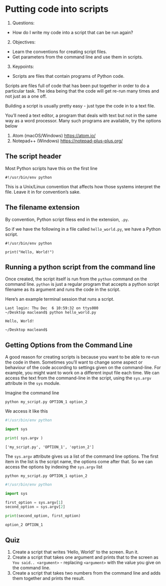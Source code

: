 # Putting code into scripts

1. Questions:
  * How do I write my code into a script that can be run again?
2. Objectives:
  * Learn the conventions for creating script files.
  * Get parameters from the command line and use them in scripts.
3. Keypoints:
  * Scripts are files that contain programs of Python code.


Scripts are files full of code that has been put together in order to do a particular task. The idea being that the code will get re-run many times and not just as a one off. 

Building a script is usually pretty easy - just type the code in to a text file. 

You'll need a text editor, a program that deals with text but not in the same way as a word processor. Many such programs are available, try the options below

  1. Atom (macOS/Windows) [https://atom.io/]()
  2. Notepad++ (Windows) [https://notepad-plus-plus.org/]()

## The script header

Most Python scripts have this on the first line

```
#!/usr/bin/env python
```

This is a Unix/Linux convention that affects how those systems interpret the file. Leave it in for convention's sake.

## The filename extension

By convention, Python script filess end in the extension, `.py`.


So if we have the following in a file called `hello_world.py`, we have a Python script.

```
#!/usr/bin/env python

print("Hello, World!")

```

## Running a python script from the command line

Once created, the script itself is run from the `python` command on the command line. `python` is just a regular program that accepts a python script filename as its argument and runs the code in the script.

Here's an example terminal session that runs a script.

```
Last login: Thu Dec  6 10:59:32 on ttys000
~/Desktop macleand$ python hello_world.py

Hello, World!

~/Desktop macleand$
```

## Getting Options from the Command Line

A good reason for creating scripts is because you want to be able to re-run the code in them. Sometimes you'll want to change some aspect or behaviour of the code according to settings given on the command-line. For example, you might want to work on a different input file each time. We can access the text from the command-line in the script, using the `sys.argv` attribute in the `sys` module.

Imagine the command line

```
python my_script.py OPTION_1 option_2
```

We access it like this
```python
#!/usr/bin/env python

import sys

print( sys.argv )

```
```
['my_script.py', 'OPTION_1', 'option_2']
```

The `sys.argv` attribute gives us a list of the command line options. The first item in the list is the script name, the options come after that. So we can access the options by indexing the `sys.argv` list


```
python my_script.py OPTION_1 option_2
```
```python
#!/usr/bin/env python

import sys

first_option = sys.argv[1]
second_option = sys.argv[2]

print(second_option, first_option)

```
```
option_2 OPTION_1
```

## Quiz

1. Create a script that writes 'Hello, World!' to the screen. Run it.
2. Create a script that takes one argument and prints that to the screen as `You said.. <argument>` - replacing `<argument>` with the value you give on the command line.
3. Create a script that takes two numbers from the command line and adds them together and prints the result.


